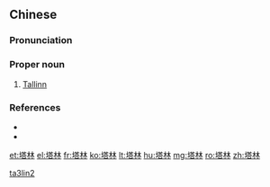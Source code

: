 ==Chinese==
{{zh-forms}}

===Pronunciation===
{{zh-pron
|m=Tǎlín
|c=taap3 lam4
|mn=qz,xm,zz:Thah-lîm
|cat=pn
}}

===Proper noun===
{{zh-proper noun}}

# [[Tallinn]] {{gloss|capital city of Estonia}}

===References===
* {{pedialite|塔林|lang=zh}}
* {{cite-web
|url=http://baike.baidu.com/view/192169.htm
|title=塔林
|work=Baidu online Encyclopedia
|language=Mandarin
|accessdate=2008-08-23}}

[[Category:zh:Capital cities|ta3lin2]]

[[et:塔林]]
[[el:塔林]]
[[fr:塔林]]
[[ko:塔林]]
[[lt:塔林]]
[[hu:塔林]]
[[mg:塔林]]
[[ro:塔林]]
[[zh:塔林]]